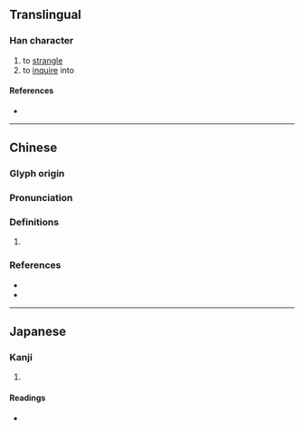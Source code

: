 {{character info}}
==Translingual==

===Han character===
{{Han char|rn=64|rad=手|as=11|sn=14|four=57022|canj=QSMH|ids=⿰扌翏}}

# to [[strangle]]
# to [[inquire]] into

====References====
* {{Han ref|kx=0449.140|dkj=12564|dj=0799.390|hdz=31950.140|uh=644E|ud=25678|bh=E1E5|bd=57829}}

----

==Chinese==
{{zh-forms}}

===Glyph origin===
{{Han etym}}

===Pronunciation===
{{zh-pron
|m=jiū
|c=gau1,lau4
|h=pfs=lâu
|mc=y
|oc=y
|cat=
}}
{{zh-attn-split}}

===Definitions===
{{zh-hanzi}}

# {{rfdef|zh}}

===References===
* {{R:twedu|B01399}}
* {{R:yue:mfccd}}

----

==Japanese==

===Kanji===
{{ja-kanji|grade=|rs=手11}}

# {{rfdef|ja|sort=手11}}

====Readings====
* {{ja-readings
|goon=きょう, く, る
|kanon=きゅう, こう, りゅう
|kun=[[くくる]] (kukuru)}}